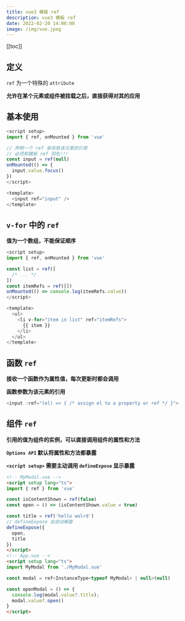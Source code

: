 ```yaml
---
title: vue3 模板 ref
description: vue3 模板 ref
date: 2022-02-20 14:00:00
image: /img/vue.jpeg
---
```


[[toc]]

## 定义

`ref` 为一个特殊的 `attribute`

**允许在某个元素或组件被挂载之后，直接获得对其的应用**

## 基本使用

```ts
<script setup>
import { ref, onMounted } from 'vue'

// 声明一个 ref 来存放该元素的引用
// 必须和模板 ref 同名!!!
const input = ref(null)
onMounted(() => {
  input.value.focus()
})
</script>

<template>
  <input ref="input" />
</template>
```

## `v-for` 中的 `ref`

**值为一个数组，不能保证顺序**

```ts
<script setup>
import { ref, onMounted } from 'vue'

const list = ref([
  /* ... */
])
const itemRefs = ref([])
onMounted(() => console.log(itemRefs.value))
</script>

<template>
  <ul>
    <li v-for="item in list" ref="itemRefs">
      {{ item }}
    </li>
  </ul>
</template>
```

## 函数 `ref `

**接收一个函数作为属性值，每次更新时都会调用**

**函数参数为该元素的引用**

```ts
<input :ref="(el) => { /* assign el to a property or ref */ }">
```

## 组件 `ref`

**引用的值为组件的实例，可以直接调用组件的属性和方法**

<Alert type="info">**`Options API` 默认将属性和方法都暴露**</Alert>

<Alert type="info">**`<script setup>` 需要主动调用 `defineExpose` 显示暴露**</Alert>

```html
<!-- MyModal.vue -->
<script setup lang="ts">
import { ref } from 'vue'

const isContentShown = ref(false)
const open = () => (isContentShown.value = true)

const title = ref('hello wolrd')
// defineExpose 会自动解套
defineExpose({
  open,
  title
})
</script>
<!-- App.vue -->
<script setup lang="ts">
import MyModal from './MyModal.vue'

const modal = ref<InstanceType<typeof MyModal> | null>(null)

const openModal = () => {
  console.log(modal.value?.title);
  modal.value?.open()
}
</script>
```